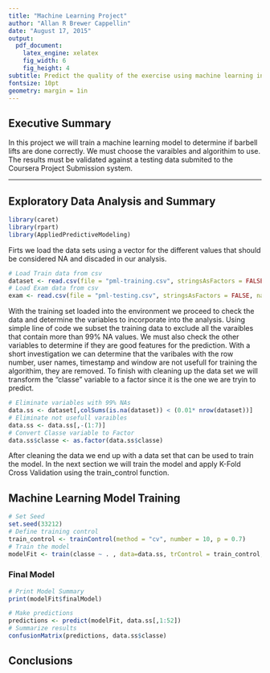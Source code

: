 ```yaml
---
title: "Machine Learning Project"
author: "Allan R Brewer Cappellin"
date: "August 17, 2015"
output:
  pdf_document:
    latex_engine: xelatex
    fig_width: 6
    fig_height: 4
subtitle: Predict the quality of the exercise using machine learning in R.
fontsize: 10pt
geometry: margin = 1in
---
```


## Executive Summary

In this project we will train a machine learning model to determine if barbell lifts are done correctly. We must choose the varaibles and algorithim to use. The results must be validated against a testing data submited to the Coursera Project Submission system.

---

## Exploratory Data Analysis and Summary

```r
library(caret)
library(rpart)
library(AppliedPredictiveModeling)
```

Firts we load the data sets using a vector for the different values that should be considered NA and discaded in our analysis.

```r
# Load Train data from csv
dataset <- read.csv(file = "pml-training.csv", stringsAsFactors = FALSE, na.strings = c("NA", "NaN", "", " ", "#DIV/0!"))
# Load Exam data from csv
exam <- read.csv(file = "pml-testing.csv", stringsAsFactors = FALSE, na.strings = c("NA", "NaN", "", " ", "#DIV/0!"))
```

With the training set loaded into the environment we proceed to check the data and determine the variables to incorporate into the analysis. Using simple line of code we subset the training data to exclude all the varaibles that contain more than 99% NA values. We must also check the other variables to determine if they are good features for the prediction. With a short investigation we can determine that the varibales with the row number, user names, timestamp and window are not usefull for training the algorithim, they are removed. To finish with cleaning up the data set we will transform the "classe" variable to a factor since it is the one we are tryin to predict.


```r
# Eliminate variables with 99% NAs
data.ss <- dataset[,colSums(is.na(dataset)) < (0.01* nrow(dataset))]
# Eliminate not usefull varaibles
data.ss <- data.ss[,-(1:7)]
# Convert Classe variable to Factor
data.ss$classe <- as.factor(data.ss$classe)
```

After cleaning the data we end up with a data set that can be used to train the model. In the next section we will train the model and apply K-Fold Cross Validation using the train_control function.

## Machine Learning Model Training


```r
# Set Seed
set.seed(33212)
# Define training control
train_control <- trainControl(method = "cv", number = 10, p = 0.7)
# Train the model 
modelFit <- train(classe ~ . , data=data.ss, trControl = train_control, method = "rpart")
```


### Final Model


```r
# Print Model Summary
print(modelFit$finalModel)
```


```r
# Make predictions
predictions <- predict(modelFit, data.ss[,1:52])
# Summarize results
confusionMatrix(predictions, data.ss$classe)
```

## Conclusions

